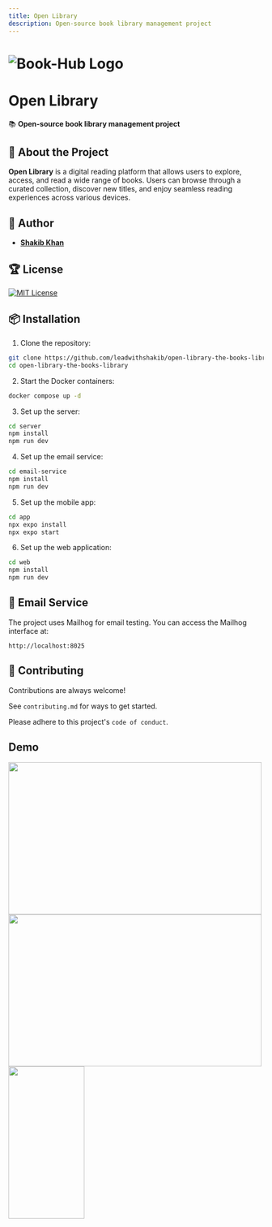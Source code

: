```yaml
---
title: Open Library
description: Open-source book library management project
---
```


# ![Book-Hub Logo](https://plus.unsplash.com/premium_photo-1677567996070-68fa4181775a?w=500&auto=format&fit=crop&q=60&ixlib=rb-4.0.3&ixid=M3wxMjA3fDB8MHxzZWFyY2h8MXx8bGlicmFyeXxlbnwwfHwwfHx8MA%3D%3D)

# **Open Library**

📚 **Open-source book library management project**

## 🚀 About the Project

**Open Library** is a digital reading platform that allows users to explore, access, and read a wide range of books. Users can browse through a curated collection, discover new titles, and enjoy seamless reading experiences across various devices.

## 👤 Author

- [**Shakib Khan**](https://www.github.com/leadwithshakib)

## 🏆 License

[![MIT License](https://img.shields.io/badge/License-MIT-green.svg)](https://choosealicense.com/licenses/mit/)

## 📦 Installation

1. Clone the repository:

```bash
git clone https://github.com/leadwithshakib/open-library-the-books-library.git
cd open-library-the-books-library
```

2. Start the Docker containers:

```bash
docker compose up -d
```

3. Set up the server:

```bash
cd server
npm install
npm run dev
```

4. Set up the email service:

```bash
cd email-service
npm install
npm run dev
```

5. Set up the mobile app:

```bash
cd app
npx expo install
npx expo start
```

6. Set up the web application:

```bash
cd web
npm install
npm run dev
```

## 📧 Email Service

The project uses Mailhog for email testing. You can access the Mailhog interface at:

```
http://localhost:8025
```

## 🤝 Contributing

Contributions are always welcome!

See `contributing.md` for ways to get started.

Please adhere to this project's `code of conduct`.

## Demo

<img src="/assets/01.png" style="width:500px;height:300px">
<img src="/assets/02.png" style="width:500px;height:300px">
<img src="/assets/03.jpg" style="width:150px;height:300px">
